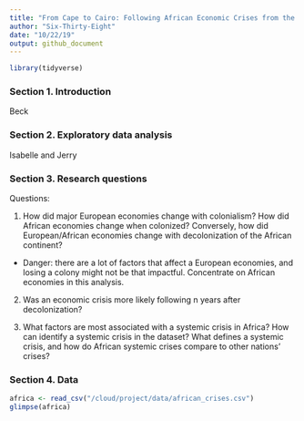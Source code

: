 ```yaml
---
title: "From Cape to Cairo: Following African Economic Crises from the Colonial Era to through the Modern Age"
author: "Six-Thirty-Eight"
date: "10/22/19"
output: github_document
---
```


```r
library(tidyverse)
```

### Section 1. Introduction

Beck

### Section 2. Exploratory data analysis

Isabelle and Jerry

### Section 3. Research questions

Questions:

1. How did major European economies change with colonialism? How did African economies change when colonized? Conversely, how did European/African economies change with decolonization of the African continent?

 - Danger: there are a lot of factors that affect a European economies, and losing a colony might not be that impactful. Concentrate on African economies in this analysis.
 
2. Was an economic crisis more likely following n years after decolonization?

3. What factors are most associated with a systemic crisis in Africa? How can identify a systemic crisis in the dataset? What defines a systemic crisis, and how do African systemic crises compare to other nations' crises? 

### Section 4. Data

```r
africa <- read_csv("/cloud/project/data/african_crises.csv")
glimpse(africa)
```

